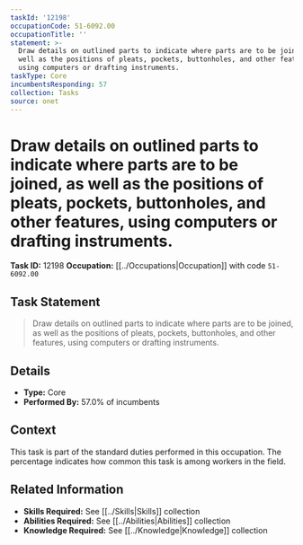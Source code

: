 ```yaml
---
taskId: '12198'
occupationCode: 51-6092.00
occupationTitle: ''
statement: >-
  Draw details on outlined parts to indicate where parts are to be joined, as
  well as the positions of pleats, pockets, buttonholes, and other features,
  using computers or drafting instruments.
taskType: Core
incumbentsResponding: 57
collection: Tasks
source: onet
---
```

# Draw details on outlined parts to indicate where parts are to be joined, as well as the positions of pleats, pockets, buttonholes, and other features, using computers or drafting instruments.

**Task ID:** 12198
**Occupation:** [[../Occupations|Occupation]] with code `51-6092.00`

## Task Statement

> Draw details on outlined parts to indicate where parts are to be joined, as well as the positions of pleats, pockets, buttonholes, and other features, using computers or drafting instruments.

## Details

- **Type:** Core
- **Performed By:** 57.0% of incumbents

## Context

This task is part of the standard duties performed in this occupation. The percentage indicates how common this task is among workers in the field.

## Related Information

- **Skills Required:** See [[../Skills|Skills]] collection
- **Abilities Required:** See [[../Abilities|Abilities]] collection
- **Knowledge Required:** See [[../Knowledge|Knowledge]] collection

